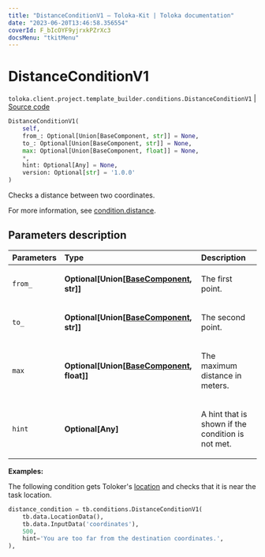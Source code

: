 ```yaml
---
title: "DistanceConditionV1 — Toloka-Kit | Toloka documentation"
date: "2023-06-20T13:46:58.356554"
coverId: F_bIcOYF9yjrxkPZrXc3
docsMenu: "tkitMenu"
---
```


# DistanceConditionV1

`toloka.client.project.template_builder.conditions.DistanceConditionV1` | [Source code](https://github.com/Toloka/toloka-kit/blob/v1.2.0/src/client/project/template_builder/conditions.py#L86)

```python
DistanceConditionV1(
    self,
    from_: Optional[Union[BaseComponent, str]] = None,
    to_: Optional[Union[BaseComponent, str]] = None,
    max: Optional[Union[BaseComponent, float]] = None,
    *,
    hint: Optional[Any] = None,
    version: Optional[str] = '1.0.0'
)
```

Checks a distance between two coordinates.

For more information, see [condition.distance](/docs/template-builder/reference/condition.distance).

## Parameters description

| Parameters | Type | Description |
| :----------| :----| :-----------|
`from_`|**Optional\[Union\[[BaseComponent](/docs/toloka-kit/reference/toloka.client.project.template_builder.base.BaseComponent), str\]\]**|<p>The first point.</p>
`to_`|**Optional\[Union\[[BaseComponent](/docs/toloka-kit/reference/toloka.client.project.template_builder.base.BaseComponent), str\]\]**|<p>The second point.</p>
`max`|**Optional\[Union\[[BaseComponent](/docs/toloka-kit/reference/toloka.client.project.template_builder.base.BaseComponent), float\]\]**|<p>The maximum distance in meters.</p>
`hint`|**Optional\[Any\]**|<p>A hint that is shown if the condition is not met.</p>

**Examples:**

The following condition gets Toloker's [location](/docs/toloka-kit/reference/toloka.client.project.template_builder.data.LocationData)
and checks that it is near the task location.

```python
distance_condition = tb.conditions.DistanceConditionV1(
    tb.data.LocationData(),
    tb.data.InputData('coordinates'),
    500,
    hint='You are too far from the destination coordinates.',
),
```